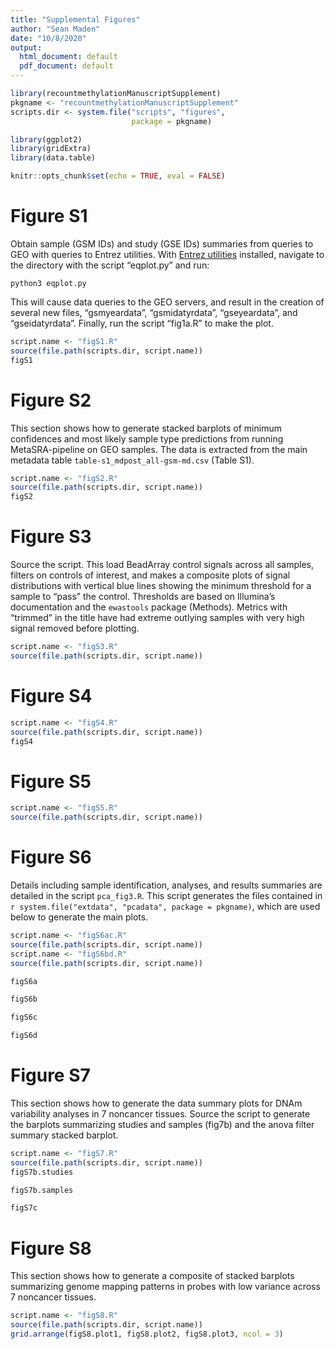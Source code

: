 ```yaml
---
title: "Supplemental Figures"
author: "Sean Maden"
date: "10/8/2020"
output:
  html_document: default
  pdf_document: default
---
```


```r
library(recountmethylationManuscriptSupplement)
pkgname <- "recountmethylationManuscriptSupplement"
scripts.dir <- system.file("scripts", "figures", 
                           package = pkgname)

library(ggplot2)
library(gridExtra)
library(data.table)

knitr::opts_chunk$set(echo = TRUE, eval = FALSE)
```

# Figure S1

Obtain sample (GSM IDs) and study (GSE IDs) summaries from queries to GEO 
with queries to Entrez utilities. With 
[Entrez utilities](https://www.ncbi.nlm.nih.gov/books/NBK179288/) installed, navigate 
to the directory with the script "eqplot.py" and run:

```
python3 eqplot.py
```

This will cause data queries to the GEO servers, and result in the creation 
of several new files, "gsmyeardata", "gsmidatyrdata", "gseyeardata", and 
"gseidatyrdata". Finally, run the script "fig1a.R" to make the plot.

```r
script.name <- "figS1.R"
source(file.path(scripts.dir, script.name))
figS1
```

# Figure S2

This section shows how to generate stacked barplots of minimum confidences and
most likely sample type predictions from running MetaSRA-pipeline on GEO samples.
The data is extracted from the main metadata table `table-s1_mdpost_all-gsm-md.csv` 
(Table S1).

```r
script.name <- "figS2.R"
source(file.path(scripts.dir, script.name))
figS2
```

# Figure S3

Source the script. This load BeadArray control signals across all samples, filters 
on controls of interest, and makes a composite plots of signal distributions with 
vertical blue lines showing the minimum threshold for a sample to "pass" the control.
Thresholds are based on Illumina's documentation and the `ewastools` package (Methods).
Metrics with "trimmed" in the title have had extreme outlying samples with very high
signal removed before plotting.

```r
script.name <- "figS3.R"
source(file.path(scripts.dir, script.name))
```

# Figure S4

```r
script.name <- "figS4.R"
source(file.path(scripts.dir, script.name))
figS4
```

# Figure S5

```r
script.name <- "figS5.R"
source(file.path(scripts.dir, script.name))
```

# Figure S6

Details including sample identification, analyses, and results summaries are detailed in 
the script `pca_fig3.R`. This script generates the files contained in 
`r system.file("extdata", "pcadata", package = pkgname)`, which are used below to 
generate the main plots.

```r
script.name <- "figS6ac.R"
source(file.path(scripts.dir, script.name))
script.name <- "figS6bd.R"
source(file.path(scripts.dir, script.name))
```
```r
figS6a
```
```r
figS6b
```
```r
figS6c
```
```r
figS6d
```

# Figure S7

This section shows how to generate the data summary plots for DNAm variability analyses in 7
noncancer tissues. Source the script to generate the barplots summarizing studies and samples (fig7b) and 
the anova filter summary stacked barplot.

```r
script.name <- "figS7.R"
source(file.path(scripts.dir, script.name))
figS7b.studies
```
```r
figS7b.samples
```
```r
figS7c
```

# Figure S8

This section shows how to generate a composite of stacked barplots summarizing
genome mapping patterns in probes with low variance across 7 noncancer tissues.

```r
script.name <- "figS8.R"
source(file.path(scripts.dir, script.name))
grid.arrange(figS8.plot1, figS8.plot2, figS8.plot3, ncol = 3)
```
